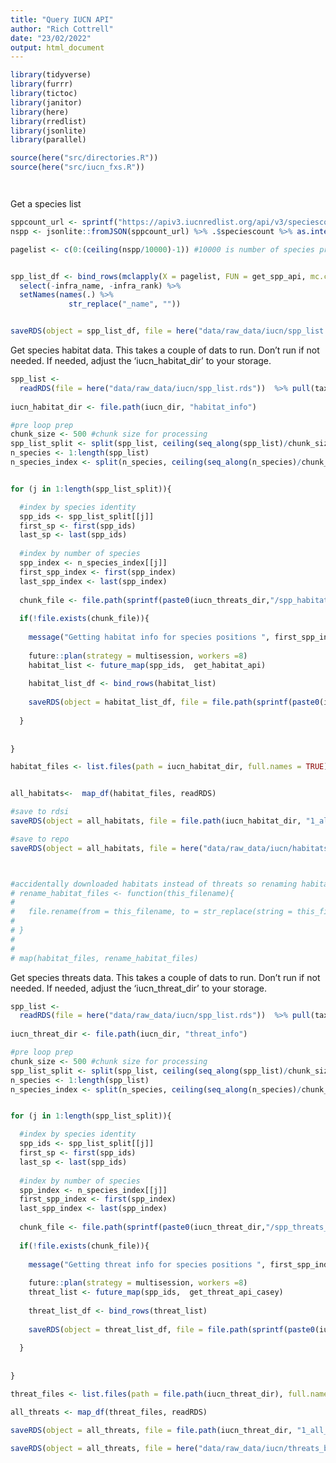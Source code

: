 ```yaml
---
title: "Query IUCN API"
author: "Rich Cottrell"
date: "23/02/2022"
output: html_document
---
```


```r
library(tidyverse)
library(furrr)
library(tictoc)
library(janitor)
library(here)
library(rredlist)
library(jsonlite)
library(parallel)

source(here("src/directories.R"))
source(here("src/iucn_fxs.R"))




```

Get a species list
```r


sppcount_url <- sprintf("https://apiv3.iucnredlist.org/api/v3/speciescount?token=%s", api_key)
nspp <- jsonlite::fromJSON(sppcount_url) %>% .$speciescount %>% as.integer()

pagelist <- c(0:(ceiling(nspp/10000)-1)) #10000 is number of species presented per page


spp_list_df <- bind_rows(mclapply(X = pagelist, FUN = get_spp_api, mc.cores = detectCores())) %>% 
  select(-infra_name, -infra_rank) %>% 
  setNames(names(.) %>% 
             str_replace("_name", ""))


saveRDS(object = spp_list_df, file = here("data/raw_data/iucn/spp_list.rds"), compress = TRUE)


```

Get species habitat data. This takes a couple of dats to run. Don't run if not needed. If needed, adjust the 'iucn_habitat_dir' to your storage.

```r

spp_list <- 
  readRDS(file = here("data/raw_data/iucn/spp_list.rds"))  %>% pull(taxonid) 
  
iucn_habitat_dir <- file.path(iucn_dir, "habitat_info")

#pre loop prep
chunk_size <- 500 #chunk size for processing
spp_list_split <- split(spp_list, ceiling(seq_along(spp_list)/chunk_size)) #list of species
n_species <- 1:length(spp_list) 
n_species_index <- split(n_species, ceiling(seq_along(n_species)/chunk_size)) #position of species in list


for (j in 1:length(spp_list_split)){

  #index by species identity
  spp_ids <- spp_list_split[[j]]
  first_sp <- first(spp_ids)
  last_sp <- last(spp_ids)
  
  #index by number of species
  spp_index <- n_species_index[[j]]
  first_spp_index <- first(spp_index)
  last_spp_index <- last(spp_index)
  
  chunk_file <- file.path(sprintf(paste0(iucn_threats_dir,"/spp_habitat_%s-%s.rds"), first_spp_index, last_spp_index))
  
  if(!file.exists(chunk_file)){
    
    message("Getting habitat info for species positions ", first_spp_index, "-", last_spp_index)
    
    future::plan(strategy = multisession, workers =8)
    habitat_list <- future_map(spp_ids,  get_habitat_api)
    
    habitat_list_df <- bind_rows(habitat_list)
    
    saveRDS(object = habitat_list_df, file = file.path(sprintf(paste0(iucn_habitat_dir, "/spp_habitats_%s-%s.rds"), first_spp_index, last_spp_index)))
    
  }
  
  
}

habitat_files <- list.files(path = iucn_habitat_dir, full.names = TRUE)


all_habitats<-  map_df(habitat_files, readRDS)

#save to rdsi
saveRDS(object = all_habitats, file = file.path(iucn_habitat_dir, "1_all_habitats.rds"))

#save to repo
saveRDS(object = all_habitats, file = here("data/raw_data/iucn/habitats_by_spp.rds"))



#accidentally downloaded habitats instead of threats so renaming habitat files
# rename_habitat_files <- function(this_filename){
#   
#   file.rename(from = this_filename, to = str_replace(string = this_filename, pattern = "threatss", replacement = "habitat"))
#   
# }
# 
# 
# map(habitat_files, rename_habitat_files)


```


Get species threats data. This takes a couple of dats to run. Don't run if not needed. If needed, adjust the 'iucn_threat_dir' to your storage.

```r

spp_list <- 
  readRDS(file = here("data/raw_data/iucn/spp_list.rds"))  %>% pull(taxonid) 
  
iucn_threat_dir <- file.path(iucn_dir, "threat_info")

#pre loop prep
chunk_size <- 500 #chunk size for processing
spp_list_split <- split(spp_list, ceiling(seq_along(spp_list)/chunk_size)) #list of species
n_species <- 1:length(spp_list) 
n_species_index <- split(n_species, ceiling(seq_along(n_species)/chunk_size)) #position of species in list


for (j in 1:length(spp_list_split)){

  #index by species identity
  spp_ids <- spp_list_split[[j]]
  first_sp <- first(spp_ids)
  last_sp <- last(spp_ids)
  
  #index by number of species
  spp_index <- n_species_index[[j]]
  first_spp_index <- first(spp_index)
  last_spp_index <- last(spp_index)
  
  chunk_file <- file.path(sprintf(paste0(iucn_threat_dir,"/spp_threats_%s-%s.rds"), first_spp_index, last_spp_index))
  
  if(!file.exists(chunk_file)){
    
    message("Getting threat info for species positions ", first_spp_index, "-", last_spp_index)
    
    future::plan(strategy = multisession, workers =8)
    threat_list <- future_map(spp_ids,  get_threat_api_casey)
    
    threat_list_df <- bind_rows(threat_list)
    
    saveRDS(object = threat_list_df, file = file.path(sprintf(paste0(iucn_threat_dir, "/spp_threats_%s-%s.rds"), first_spp_index, last_spp_index)))
    
  }
  
  
}

threat_files <- list.files(path = file.path(iucn_threat_dir), full.names = TRUE)

all_threats <- map_df(threat_files, readRDS)

saveRDS(object = all_threats, file = file.path(iucn_threat_dir, "1_all_threats.rds"))

saveRDS(object = all_threats, file = here("data/raw_data/iucn/threats_by_spp.rds"))


```

